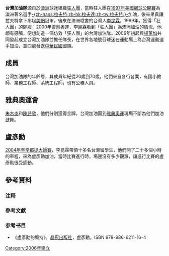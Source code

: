 '''台灣加油隊'''源自於[[澳洲|澳洲]]球迷組織[[狂人團|狂人團]]，當時狂人團在[[1997年美國網球公開賽|1997年美國網球公開賽]]為澳洲著名選手[[帕特里克·拉夫特|-{zh-hans:拉夫特;zh-hk:拉夫達;zh-tw:拉夫特;}-]]加油，後來果真讓拉夫特拿下那屆[[美網|美網]]冠軍，後來在澳洲唸書的台灣人[[李昆霖|李昆霖]]，1999年，獲得「狂人團」的隊服：2000年[[2000年夏季奧林匹克運動會|雪梨奧運]]，李昆霖看到「狂人團」為澳洲加油的情況，他頗有感觸，便想創造一個仿效「狂人團」的台灣加油隊{{参考|name=第三節 他鄉遇故知─海外僑胞與學生的支持 |1={{Cite book|author=盧彥勳 |title=《盧彥勳的堅持》〈第五章 為我豐富生命色彩的貴人 〉 |year=2010年 |pages=第196頁–199頁}}}}。2006年初起與[[楊蕙如|楊蕙如]]共同發起成立台灣加油隊並擔任隊長，在世界各地號召球迷在運動場上為台灣運動選手加油，並四處發送[[中華民國|中華民國]]國旗。{{参考|1={{cite web |url=http://blog.udn.com/candy5661/256969 |publisher=民生報 |title=台灣加油隊 讓世界看見台灣 |accessdate=2011-02-28 |archive-date=2014-07-14 |archive-url=https://web.archive.org/web/20140714183118/http://blog.udn.com/candy5661/256969 |dead-url=no }}}}

== 成員 ==
台灣加油隊的年齡層，其成員年紀從20歲到70歲，他們來自各行各業，有國小教師、業務工程師、系統工程師，也有公務人員{{参考|1={{cite web |url=http://tw.nextmedia.com/applenews/article/art_id/3268151/IssueID/20070221 |publisher=蘋果日報 |title=台灣加油團 見證光榮 |accessdate=2011-02-28 }}{{Dead link|date=2020年1月 |bot=InternetArchiveBot |fix-attempted=yes }}}}。

== 雅典奧運會 ==
[[朱木炎|朱木炎]]和[[陳詩欣_(台灣)|陳詩欣]]，他們分別獲得金牌，台灣加油團到[[2004年夏季奧林匹克運動會|雅典奧運]]現場不斷為他們加油鼓舞{{参考|1={{cite web |url=http://tw.nextmedia.com/applenews/article/art_id/1188950/IssueID/20040827 |publisher=蘋果日報 |title=我奪雙金：國旗歌首揚奧運 |accessdate=2011-02-28 }}{{Dead link|date=2020年1月 |bot=InternetArchiveBot |fix-attempted=yes }}}}。

== 盧彥勳 ==
[[2004年辛辛那提大師賽|2004年辛辛那提大師賽]]，李昆霖帶領十多名台灣留學生，他們開了二十多個小時的車程，來為盧彥勳加油，當時比賽進行時，場邊沒有多少觀眾，讓進行比賽的盧彥勳很受感動{{参考|name=第三節 他鄉遇故知─海外僑胞與學生的支持 }}{{参考|1={{cite web |url=http://tw.nextmedia.com/applenews/article/art_id/1199395/IssueID/20040901 |publisher=蘋果日報 |title=盧彥勳今晨出擊：留學生遠道打氣，帶國旗助威 |accessdate=2011-02-28 }}{{Dead link|date=2020年1月 |bot=InternetArchiveBot |fix-attempted=yes }}}}。

== 參考資料 ==

=== 注释 ===
{{ReflistH|2}}
{{注表脚}}
{{ReflistF}}

=== 參考文獻 ===
{{ReflistH|2}}
{{参表脚}}
{{ReflistF}}

=== 参考书目 ===
{{ReflistH}}
* 《盧彥勳的堅持》，[[晶冠出版社|晶冠出版社]]，盧彥勳，ISBN 978-986-6211-16-4

[[Category:2006年建立|Category:2006年建立]]